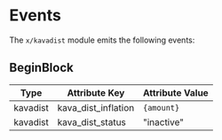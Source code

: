 



# Events

The `x/kavadist` module emits the following events:

## BeginBlock

| Type                 | Attribute Key       | Attribute Value |
|----------------------|---------------------|-----------------|
| kavadist             | kava_dist_inflation | `{amount}`      |
| kavadist             | kava_dist_status    | "inactive"      |

